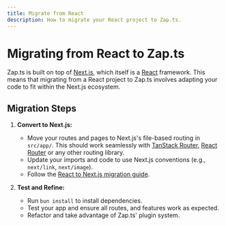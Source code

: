```yaml
---
title: Migrate from React
description: How to migrate your React project to Zap.ts.
---
```

# Migrating from React to Zap.ts

Zap.ts is built on top of [Next.js](https://nextjs.org/), which itself is a [React](https://www.react.dev/) framework. This means that migrating from a React project to Zap.ts involves adapting your code to fit within the Next.js ecosystem.

## Migration Steps

1. **Convert to Next.js:**
	- Move your routes and pages to Next.js's file-based routing in `src/app/`. This should work seamlessly with [TanStack Router](https://tanstack.com/router), [React Router](https://reactrouter.com/) or any other routing library.
	- Update your imports and code to use Next.js conventions (e.g., `next/link`, `next/image`).
	- Follow the [React to Next.js migration guide](https://nextjs.org/docs/app/guides/migrating/from-create-react-app).

2. **Test and Refine:**
	- Run `bun install` to install dependencies.
	- Test your app and ensure all routes, and features work as expected.
	- Refactor and take advantage of Zap.ts' plugin system.
